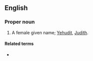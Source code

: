 ==English==

===Proper noun===
{{infl|he|sc=Hebr|proper noun|head=<big>יְהוּדִית</big>|tr=y'hudít}} {{f}}

# A female given name; [[Yehudit]], [[Judith]].

====Related terms====
*{{he-link|יהודה|y'hudá}}